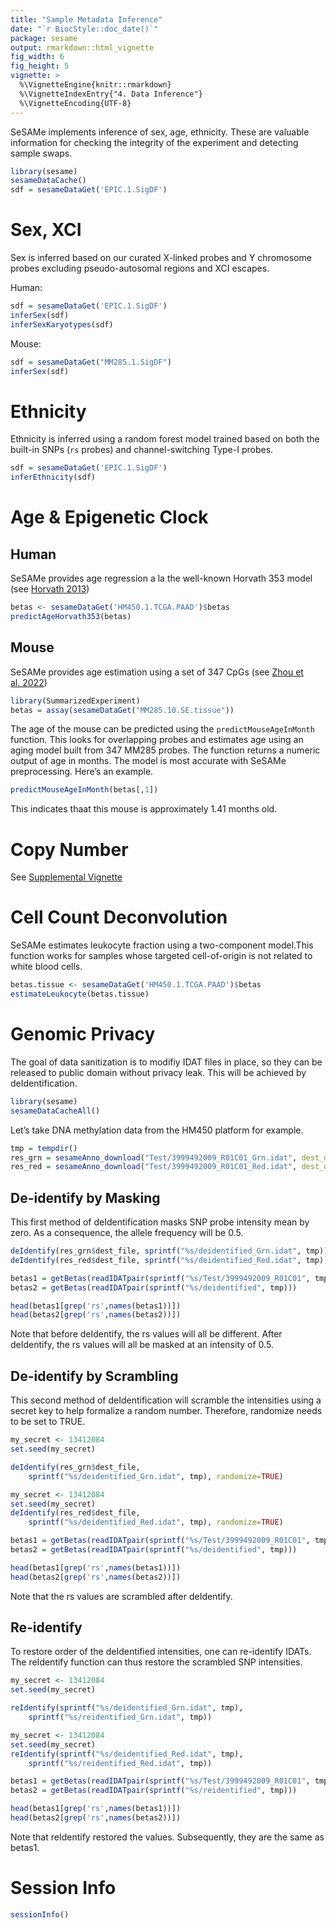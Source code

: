 ```yaml
---
title: "Sample Metadata Inference"
date: "`r BiocStyle::doc_date()`"
package: sesame
output: rmarkdown::html_vignette
fig_width: 6
fig_height: 5
vignette: >
  %\VignetteEngine{knitr::rmarkdown}
  %\VignetteIndexEntry{"4. Data Inference"}
  %\VignetteEncoding{UTF-8} 
---
```


SeSAMe implements inference of sex, age, ethnicity. These are valuable
information for checking the integrity of the experiment and detecting sample
swaps.

```r
library(sesame)
sesameDataCache()
sdf = sesameDataGet('EPIC.1.SigDF')
```

# Sex, XCI

Sex is inferred based on our curated X-linked probes and Y chromosome probes
excluding pseudo-autosomal regions and XCI escapes.

Human:

```r
sdf = sesameDataGet('EPIC.1.SigDF')
inferSex(sdf)
inferSexKaryotypes(sdf)
```

Mouse:

```r
sdf = sesameDataGet("MM285.1.SigDF")
inferSex(sdf)
```

# Ethnicity

Ethnicity is inferred using a random forest model trained based on both the
built-in SNPs (`rs` probes) and channel-switching Type-I probes.
```r
sdf = sesameDataGet('EPIC.1.SigDF')
inferEthnicity(sdf)
```

# Age & Epigenetic Clock

## Human

SeSAMe provides age regression a la the well-known Horvath 353 model (see
[Horvath 2013](https://pubmed.ncbi.nlm.nih.gov/24138928/))

```r
betas <- sesameDataGet('HM450.1.TCGA.PAAD')$betas
predictAgeHorvath353(betas)
```

## Mouse

SeSAMe provides age estimation using a set of 347 CpGs (see [Zhou et
al. 2022](https://www.biorxiv.org/content/10.1101/2022.03.24.485667v1))

```r
library(SummarizedExperiment)
betas = assay(sesameDataGet("MM285.10.SE.tissue"))
```

The age of the mouse can be predicted using the `predictMouseAgeInMonth`
function. This looks for overlapping probes and estimates age using an aging
model built from 347 MM285 probes. The function returns a numeric output of age
in months. The model is most accurate with SeSAMe preprocessing.  Here's an
example.

```r
predictMouseAgeInMonth(betas[,1])
```
This indicates thaat this mouse is approximately 1.41 months old.

# Copy Number

See [Supplemental
Vignette](https://zhou-lab.github.io/sesame/v1.16/supplemental.html#cnv)

# Cell Count Deconvolution

SeSAMe estimates leukocyte fraction using a two-component model.This function
works for samples whose targeted cell-of-origin is not related to white blood
cells.

```r
betas.tissue <- sesameDataGet('HM450.1.TCGA.PAAD')$betas
estimateLeukocyte(betas.tissue)
```

# Genomic Privacy

The goal of data sanitization is to modifiy IDAT files in place, so they can be
released to public domain without privacy leak. This will be achieved by
deIdentification.

```r
library(sesame)
sesameDataCacheAll()
```

Let's take DNA methylation data from the HM450 platform for example.
```r
tmp = tempdir()
res_grn = sesameAnno_download("Test/3999492009_R01C01_Grn.idat", dest_dir=tmp)
res_red = sesameAnno_download("Test/3999492009_R01C01_Red.idat", dest_dir=tmp)
```
                                                   
## De-identify by Masking

This first method of deIdentification masks SNP probe intensity mean by zero.
As a consequence, the allele frequency will be 0.5. 

```r

deIdentify(res_grn$dest_file, sprintf("%s/deidentified_Grn.idat", tmp))
deIdentify(res_red$dest_file, sprintf("%s/deidentified_Red.idat", tmp))

betas1 = getBetas(readIDATpair(sprintf("%s/Test/3999492009_R01C01", tmp)))
betas2 = getBetas(readIDATpair(sprintf("%s/deidentified", tmp)))

head(betas1[grep('rs',names(betas1))]) 
head(betas2[grep('rs',names(betas2))])
```

Note that before deIdentify, the rs values will all be different. After
deIdentify, the rs values will all be masked at an intensity of 0.5. 

## De-identify by Scrambling

This second method of deIdentification will scramble the intensities using
a secret key to help formalize a random number. Therefore, randomize needs
to be set to TRUE. 

```r

my_secret <- 13412084
set.seed(my_secret)

deIdentify(res_grn$dest_file,
    sprintf("%s/deidentified_Grn.idat", tmp), randomize=TRUE)

my_secret <- 13412084
set.seed(my_secret)
deIdentify(res_red$dest_file,
    sprintf("%s/deidentified_Red.idat", tmp), randomize=TRUE)

betas1 = getBetas(readIDATpair(sprintf("%s/Test/3999492009_R01C01", tmp)))
betas2 = getBetas(readIDATpair(sprintf("%s/deidentified", tmp)))

head(betas1[grep('rs',names(betas1))]) 
head(betas2[grep('rs',names(betas2))]) 

```
Note that the rs values are scrambled after deIdentify.  

## Re-identify

To restore order of the deIdentified intensities, one can re-identify IDATs.
The reIdentify function can thus restore the scrambled SNP intensities. 

```r

my_secret <- 13412084
set.seed(my_secret)

reIdentify(sprintf("%s/deidentified_Grn.idat", tmp),
    sprintf("%s/reidentified_Grn.idat", tmp))

my_secret <- 13412084
set.seed(my_secret)
reIdentify(sprintf("%s/deidentified_Red.idat", tmp),
    sprintf("%s/reidentified_Red.idat", tmp))

betas1 = getBetas(readIDATpair(sprintf("%s/Test/3999492009_R01C01", tmp)))
betas2 = getBetas(readIDATpair(sprintf("%s/reidentified", tmp)))

head(betas1[grep('rs',names(betas1))]) 
head(betas2[grep('rs',names(betas2))]) 
```

Note that reIdentify restored the values. Subsequently, they are the same as
betas1. 

# Session Info

```r
sessionInfo()
```
